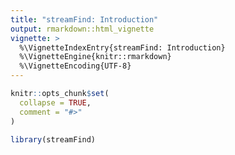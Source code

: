 ```yaml
---
title: "streamFind: Introduction"
output: rmarkdown::html_vignette
vignette: >
  %\VignetteIndexEntry{streamFind: Introduction}
  %\VignetteEngine{knitr::rmarkdown}
  %\VignetteEncoding{UTF-8}
---
```


```r
knitr::opts_chunk$set(
  collapse = TRUE,
  comment = "#>"
)
```

```r
library(streamFind)
```
